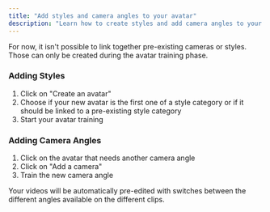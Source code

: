 ```yaml
---
title: "Add styles and camera angles to your avatar"
description: "Learn how to create styles and add camera angles to your Argil avatar"
---
```


<Warning>
  For now, it isn't possible to link together pre-existing cameras or styles. Those can only be created during the avatar training phase.
</Warning>

### Adding Styles

1. Click on "Create an avatar"
2. Choose if your new avatar is the first one of a style category or if it should be linked to a pre-existing style category
3. Start your avatar training

### Adding Camera Angles

1. Click on the avatar that needs another camera angle
2. Click on "Add a camera"
3. Train the new camera angle

<Tip>
  Your videos will be automatically pre-edited with switches between the different angles available on the different clips.
</Tip>
